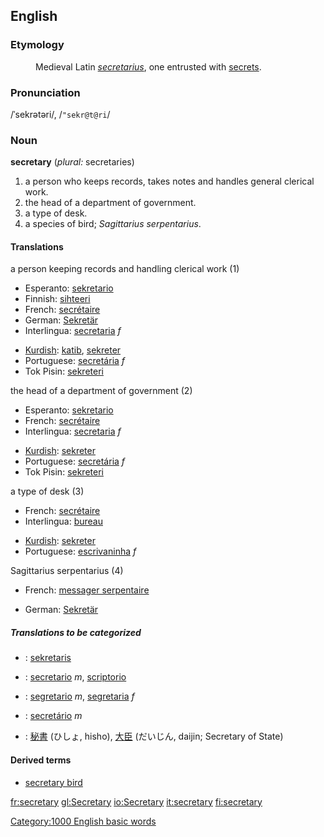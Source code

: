 ==English==

===Etymology===
:Medieval Latin ''[[secretarius]]'', one entrusted with [[secret]]s.
===Pronunciation===
/ˈsekrətəri/, /<tt>"sekr@t@ri</tt>/
===Noun===
'''secretary''' (''plural:'' secretaries)

# a person who keeps records, takes notes and handles general clerical work.
# the head of a department of government.
# a type of desk.
# a species of bird; ''Sagittarius serpentarius''.

====Translations====
;a person keeping records and handling clerical work (1)
{{top}}
*Esperanto: [[sekretario]]
*Finnish: [[sihteeri]]
*French: [[secrétaire]]
*German: [[Sekretär]]
*Interlingua: [[secretaria]] ''f''
{{mid}}
*[[Kurdish]]: [[katib]], [[sekreter]]
*Portuguese: [[secretária]] ''f''
*Tok Pisin: [[sekreteri]]
{{bottom}}

;the head of a department of government (2)
{{top}}
*Esperanto: [[sekretario]]
*French: [[secrétaire]]
*Interlingua: [[secretaria]] ''f''
{{mid}}
*[[Kurdish]]: [[sekreter]]
*Portuguese: [[secretária]] ''f''
*Tok Pisin: [[sekreteri]]
{{bottom}}

;a type of desk (3)
{{top}}
*French: [[secrétaire]]
*Interlingua: [[bureau]]
{{mid}}
*[[Kurdish]]: [[sekreter]]
*Portuguese: [[escrivaninha]] ''f''
{{bottom}}

;Sagittarius serpentarius (4)
{{top}}
*French: [[messager serpentaire]]
{{mid}}
*German: [[Sekretär]]
{{bottom}}

=====Translations to be categorized=====
{{checktrans}}
*{{ttbc|Indonesian}}: [[sekretaris]]
*{{ttbc|Interlingua}}: [[secretario]] ''m'', [[scriptorio]]
*{{ttbc|Italian}}: [[segretario]] ''m'', [[segretaria]] ''f''
*{{ttbc|Portuguese}}: [[secretário]] ''m''
*{{ttbc|Japanese}}: [[秘書]] (ひしょ, hisho), [[大臣]] (だいじん, daijin; Secretary of State)

====Derived terms====
*[[secretary bird]]
[[Category:1000 English basic words]]

[[fr:secretary]]
[[gl:Secretary]]
[[io:Secretary]]
[[it:secretary]]
[[fi:secretary]]